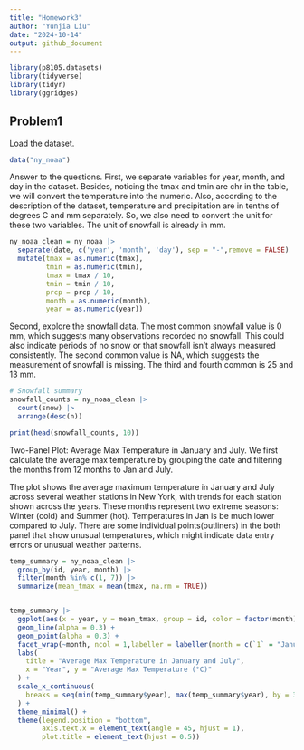 ```yaml
---
title: "Homework3"
author: "Yunjia Liu"
date: "2024-10-14"
output: github_document
---
```


```r
library(p8105.datasets)
library(tidyverse)
library(tidyr)
library(ggridges)
```

## Problem1
Load the dataset.
```r
data("ny_noaa")
```

Answer to the questions.
First, we separate variables for year, month, and day in the dataset. Besides, noticing the tmax and tmin are chr in the table, we will convert the temperature into the numeric. Also, according to the description of the dataset, temperature and precipitation are in tenths of degrees C and mm separately. So, we also need to convert the unit for these two variables. The unit of snowfall is already in mm.

```r
ny_noaa_clean = ny_noaa |>
  separate(date, c('year', 'month', 'day'), sep = "-",remove = FALSE) |>
  mutate(tmax = as.numeric(tmax),
         tmin = as.numeric(tmin),
         tmax = tmax / 10,
         tmin = tmin / 10,
         prcp = prcp / 10,
         month = as.numeric(month),
         year = as.numeric(year))
```

Second, explore the snowfall data. The most common snowfall value is 0 mm, which suggests many observations recorded no snowfall. This could also indicate periods of no snow or that snowfall isn’t always measured consistently. The second common value is NA, which suggests the measurement of snowfall is missing. The third and fourth common is 25 and 13 mm.

```r
# Snowfall summary
snowfall_counts = ny_noaa_clean |>
  count(snow) |>
  arrange(desc(n))

print(head(snowfall_counts, 10))

```

Two-Panel Plot: Average Max Temperature in January and July. We first calculate the average max temperature by grouping the date and filtering the months from 12 months to Jan and July. 

The plot shows the average maximum temperature in January and July across several weather stations in New York, with trends for each station shown across the years. These months represent two extreme seasons: Winter (cold) and Summer (hot). Temperatures in Jan is be much lower compared to July. There are some individual points(outliners) in the both panel that show unusual temperatures, which might indicate data entry errors or unusual weather patterns.

```r
temp_summary = ny_noaa_clean |>
  group_by(id, year, month) |>
  filter(month %in% c(1, 7)) |>
  summarize(mean_tmax = mean(tmax, na.rm = TRUE))


temp_summary |>
  ggplot(aes(x = year, y = mean_tmax, group = id, color = factor(month))) +
  geom_line(alpha = 0.3) +
  geom_point(alpha = 0.3) +
  facet_wrap(~month, ncol = 1,labeller = labeller(month = c(`1` = "January", `7` = "July"))) +
  labs(
    title = "Average Max Temperature in January and July",
    x = "Year", y = "Average Max Temperature (°C)"
  ) +
  scale_x_continuous(
    breaks = seq(min(temp_summary$year), max(temp_summary$year), by = 3)
  ) +
  theme_minimal() +
  theme(legend.position = "bottom",
        axis.text.x = element_text(angle = 45, hjust = 1),
        plot.title = element_text(hjust = 0.5))

```




